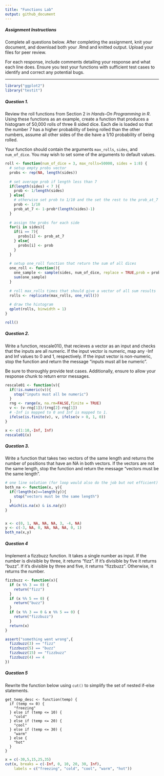 ```yaml
---
title: "Functions Lab"
output: github_document
---
```


##### Assignment Instructions

Complete all questions below. After completing the assignment, knit your document, and download both your .Rmd and knitted output. Upload your files for peer review. 

For each response, include comments detailing your response and what each line does. Ensure you test your functions with sufficient test cases to identify and correct any potential bugs.

---

```r
library("ggplot2")
library("testit")
```

##### Question 1. 

Review the roll functions from Section 2 in *Hands-On Programming in R*. Using these functions as an example, create a function that produces a histogram of 50,000 rolls of three 8 sided dice. Each die is loaded so that the number 7 has a higher probability of being rolled than the other numbers, assume all other sides of the die have a 1/10 probability of being rolled. 

Your function should contain the arguments `max_rolls`, `sides`, and `num_of_dice`. You may wish to set some of the arguments to default values. 

```r
roll <- function(num_of_dice = 3, max_rolls=50000, sides = 1:8) {
  # setup empty probs vector
  probs <- rep(NA, length(sides))
  
  # set average prob if length less than 7
  if(length(sides) < 7 ){
    prob <- 1/length(sides)
  } else{
    # otherwise set prob to 1/10 and the set the rest to the prob_at_7
    prob <- 1/10
    prob_at_7 <- 1-prob*(length(sides)-1)
  }
  
  # assign the probs for each side
  for(i in sides){
    if(i == 7){
      probs[i] <- prob_at_7
    } else{
      probs[i] <- prob
    }
  }
  
  # setup one_roll function that return the sum of all dices
  one_roll <- function(){
    one_sample <- sample(sides, num_of_dice, replace = TRUE,prob = probs)
    sum(one_sample)
  }
  
  # roll max_rolls times that should give a vector of all sum results
  rolls <- replicate(max_rolls, one_roll())
  
  # draw the histogram
  qplot(rolls, binwidth = 1)
}

roll()
```



##### Question 2. 

Write a function, rescale01(), that recieves a vector as an input and checks that the inputs are all numeric. If the input vector is numeric, map any -Inf and Inf values to 0 and 1, respectively. If the input vector is non-numeric, stop the function and return the message "inputs must all be numeric".

Be sure to thoroughly provide test cases. Additionally, ensure to allow your response chunk to return error messages.

```r
rescale01 <- function(v){
  if(!is.numeric(v)){
    stop("inputs must all be numeric")
  }
  rng <- range(v, na.rm=FALSE,finite = TRUE)
  v <- (v-rng[1])/(rng[2]-rng[1])
  # -Inf is mapped to 0 and Inf is mapped to 1.
  ifelse(is.finite(v), v, ifelse(v > 0, 1, 0))
}

x <- c(1:10,-Inf, Inf)
rescale01(x)
```


##### Question 3.

Write a function that takes two vectors of the same length and returns the number of positions that have an NA in both vectors. If the vectors are not the same length, stop the function and return the message "vectors must be the same length".

```r
# one line solution (for loop would also do the job but not efficient)
both_na <- function(x, y){
  if(!length(x)==length(y)){
    stop("vectors must be the same length")
  }
  which(is.na(x) & is.na(y))
}


x <- c(0, 1, NA, NA, NA, 3, -4, NA)
y <- c(-3, NA, 0, NA, NA, NA, 0, 1)
both_na(x,y)
```


##### Question 4 

Implement a fizzbuzz function. It takes a single number as input. If the number is divisible by three, it returns “fizz”. If it’s divisible by five it returns “buzz”. If it’s divisible by three and five, it returns “fizzbuzz”. Otherwise, it returns the number. 

```r
fizzbuzz <- function(x){
  if (x %% 3 == 0) {
    return("fizz")
  }
  if (x %% 5 == 0) {
    return("buzz")
  }
  if (x %% 3 == 0 & x %% 5 == 0) {
    return("fizzbuzz")
  }
  return(x)
}

assert("something went wrong",{
  fizzbuzz(3) == "fizz"
  fizzbuzz(5) == "buzz"
  fizzbuzz(15) == "fizzbuzz"
  fizzbuzz(4) == 4
})
```


##### Question 5 

Rewrite the function below using `cut()` to simplify the set of nested if-else statements. 

```
get_temp_desc <- function(temp) {
  if (temp <= 0) {
    "freezing"
  } else if (temp <= 10) {
    "cold"
  } else if (temp <= 20) {
    "cool"
  } else if (temp <= 30) {
    "warm"
  } else {
    "hot"
  } 
}

```

```r
x = c(-30,5,15,25,35)
cut(x, breaks = c(-Inf, 0, 10, 20, 30, Inf),
    labels = c("freezing", "cold", "cool", "warm", "hot"))
```

